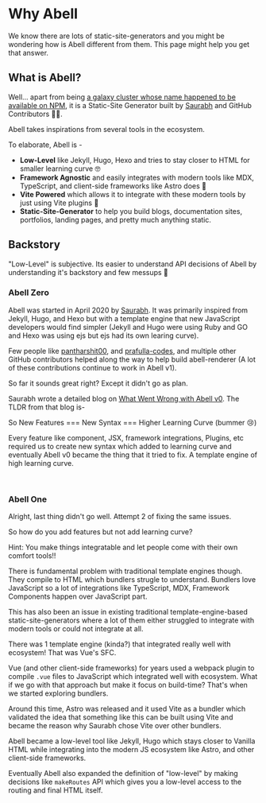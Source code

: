 # Why Abell

We know there are lots of static-site-generators and you might be wondering how is Abell different from them. This page might help you get that answer.

## What is Abell?

Well... apart from being [a galaxy cluster whose name happened to be available on NPM](https://en.wikipedia.org/wiki/Abell_2029), it is a Static-Site Generator built by [Saurabh](https://saurabhdaware.in) and GitHub Contributors 🫶🏼.

Abell takes inspirations from several tools in the ecosystem.

To elaborate, Abell is -

- **Low-Level** like Jekyll, Hugo, Hexo and tries to stay closer to HTML for smaller learning curve 🤓
- **Framework Agnostic** and easily integrates with modern tools like MDX, TypeScript, and client-side frameworks like Astro does 🤗
- **Vite Powered** which allows it to integrate with these modern tools by just using Vite plugins 🫡
- **Static-Site-Generator** to help you build blogs, documentation sites, portfolios, landing pages, and pretty much anything static.

## Backstory

"Low-Level" is subjective. Its easier to understand API decisions of Abell by understanding it's backstory and few messups 🙈

### Abell Zero

Abell was started in April 2020 by [Saurabh](https://twitter.com/saurabhdawaree). It was primarily inspired from Jekyll, Hugo, and Hexo but with a template engine that new JavaScript developers would find simpler (Jekyll and Hugo were using Ruby and GO and Hexo was using ejs but ejs had its own learing curve).

Few people like [pantharshit00](https://github.com/pantharshit00), and [prafulla-codes](https://github.com/prafulla-codes), and multiple other GitHub contributors helped along the way to help build abell-renderer (A lot of these contributions continue to work in Abell v1).

So far it sounds great right? Except it didn't go as plan.

Saurabh wrote a detailed blog on <a target="_blank" href="https://blog.saurabhdaware.in/things-that-went-wrong-with-abell-v0">What Went Wrong with Abell v0</a>. The TLDR from that blog is-

So New Features === New Syntax === Higher Learning Curve (bummer 😢)

Every feature like component, JSX, framework integrations, Plugins, etc required us to create new syntax which added to learning curve and eventually Abell v0 became the thing that it tried to fix. A template engine of high learning curve.

<br />

### Abell One

Alright, last thing didn't go well. Attempt 2 of fixing the same issues.

So how do you add features but not add learning curve?

Hint: You make things integratable and let people come with their own comfort tools!!

There is fundamental problem with traditional template engines though. They compile to HTML which bundlers strugle to understand. Bundlers love JavaScript so a lot of integrations like TypeScript, MDX, Framework Components happen over JavaScript part.

This has also been an issue in existing traditional template-engine-based static-site-generators where a lot of them either struggled to integrate with modern tools or could not integrate at all.

There was 1 template engine (kinda?) that integrated really well with ecosystem! That was Vue's SFC.

Vue (and other client-side frameworks) for years used a webpack plugin to compile `.vue` files to JavaScript which integrated well with ecosystem. What if we go with that approach but make it focus on build-time? That's when we started exploring bundlers.

Around this time, Astro was released and it used Vite as a bundler which validated the idea that something like this can be built using Vite and became the reason why Saurabh chose Vite over other bundlers.

Abell became a low-level tool like Jekyll, Hugo which stays closer to Vanilla HTML while integrating into the modern JS ecosystem like Astro, and other client-side frameworks.

Eventually Abell also expanded the definition of "low-level" by making decisions like `makeRoutes` API which gives you a low-level access to the routing and final HTML itself.
